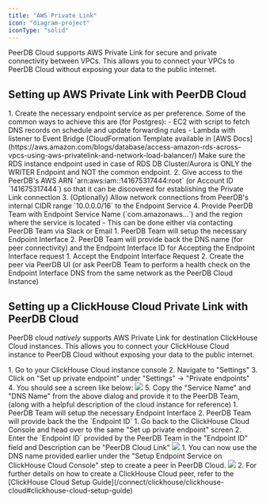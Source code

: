 ```yaml
---
title: "AWS Private Link"
icon: "diagram-project"
iconType: "solid"
---
```



PeerDB Cloud supports AWS Private Link for secure and private connectivity between VPCs.
This allows you to connect your VPCs to PeerDB Cloud without exposing your data to the public internet.

## Setting up AWS Private Link with PeerDB Cloud

<Steps>
    <Step title="Setup Endpoint Service">
        1. Create the necessary endpoint service as per preference. Some of the common ways to achieve this are (for Postgres):
            - EC2 with script to fetch DNS records on schedule and update forwarding rules
            - Lambda with listener to Event Bridge (CloudFormation Template available in [AWS Docs](https://aws.amazon.com/blogs/database/access-amazon-rds-across-vpcs-using-aws-privatelink-and-network-load-balancer/)
       <Warning>Make sure the RDS instance endpoint used in case of RDS DB Cluster/Aurora is ONLY the WRITER Endpoint and NOT the common endpoint.</Warning>
        2. Give access to the PeerDB's AWS ARN `arn:aws:iam::141675317444:root` (or Account ID `141675317444`) so that it can be discovered for establishing the Private Link connection
        3. (Optionally) Allow network connections from PeerDB's internal CIDR range `10.0.0.0/16` to the Endpoint Service
        4. Provide PeerDB Team with Endpoint Service Name (`com.amazonaws…`) and the region where the service is located
           - This can be done either via contacting PeerDB Team via Slack or Email
    </Step>
    <Step title="PeerDB Team sets up Endpoint Interface">
        1. PeerDB Team will setup the necessary Endpoint Interface
        2. PeerDB Team will provide back the DNS name (for peer connectivity) and the Endpoint Interface ID for Accepting the Endpoint Interface request
    </Step>
    <Step title="Accept Endpoint Interface Request, Setup Peer">
        1. Accept the Endpoint Interface Request
        2. Create the peer via PeerDB UI (or ask PeerDB Team to perform a health check on the Endpoint Interface DNS from the same network as the PeerDB Cloud Instance)
    </Step>
</Steps>

## Setting up a ClickHouse Cloud Private Link with PeerDB Cloud

PeerDB cloud _natively_ supports AWS Private Link for destination ClickHouse Cloud instances. This allows you to connect your ClickHouse Cloud instance to PeerDB Cloud without exposing your data to the public internet.

<Steps>
    <Step title="Setup Endpoint Service on ClickHouse Cloud Console">
        1. Go to your ClickHouse Cloud instance console
        2. Navigate to "Settings"
        3. Click on "Set up private endpoint" under "Settings" -> "Private endpoints"
        4. You should see a screen like below:
        <Frame caption="ClickHouse Cloud Console: Setting up a Private Endpoint">
          <img src="/images/clickhouse/clickhouse-cloud-private-link.jpg" />
        </Frame>
        5. Copy the "Service Name" and "DNS Name" from the above dialog and provide it to the PeerDB Team, (along with a helpful description of the cloud instance for reference)
    </Step>
    <Step title="PeerDB Team sets up Endpoint Interface">
        1. PeerDB Team will setup the necessary Endpoint Interface
        2. PeerDB Team will provide back the the `Endpoint ID`
    </Step>
    <Step title="Enabling the Endpoint Service on ClickHouse Cloud Console">
        1. Go back to the ClickHouse Cloud Console and head over to the same "Set up private endpoint" screen
        2. Enter the `Endpoint ID` provided by the PeerDB Team in the "Endpoint ID" field and Description can be "PeerDB Cloud Link"
        <Frame caption="ClickHouse Cloud Console: Enabling the Endpoint Service">
          <img src="/images/clickhouse/clickhouse-cloud-private-link-endpoint-id.jpg" />
        </Frame>
    </Step>
    <Step title="Setup the Peer in PeerDB Cloud">
        1. You can now use the DNS name provided earlier under the "Setup Endpoint Service on ClickHouse Cloud Console" step to create a peer in PeerDB Cloud.
    <Frame caption="Configure PeerDB UI with ClickHouse Cloud Connection details">
      <img src="/images/clickhouse/clickhouse-cloud-setup-private-link-peer.jpg" />
    </Frame>
        2. For further details on how to create a ClickHouse Cloud peer, refer to the [ClickHouse Cloud Setup Guide](/connect/clickhouse/clickhouse-cloud#clickhouse-cloud-setup-guide)
    </Step>
</Steps>
